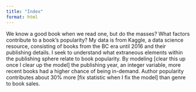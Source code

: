 ```yaml
---
title: "Index"
format: html
---
```





We know a good book when we read one, but do the masses? What factors contribute to a book's popularity? My data is from Kaggle, a data science resource, consisting of books from the BC era until 2016 and their publishing details. I seek to understand what extraneous elements within the publishing sphere relate to book popularity. By modeling [clear this up once I clear up the model] the publishing year, an integer variable, more recent books had a higher chance of being in-demand. Author popularity contributes about 30% more [fix statistic when I fix the model] than genre to book sales.
